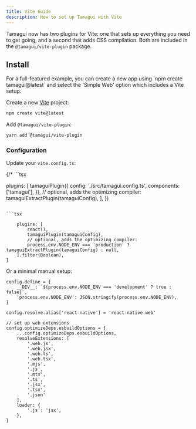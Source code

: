 ```yaml
---
title: Vite Guide
description: How to set up Tamagui with Vite
---
```


Tamagui now has two plugins for Vite: one that sets up everything you need to get going, and a second that adds CSS compilation. Both are included in the `@tamagui/vite-plugin` package.

## Install

<Notice>
For a full-featured example, you can create a new app using `npm create tamagui@latest` and select the 'Simple Web' option which includes a Vite setup.
</Notice>

Create a new [Vite](https://vitejs.dev/guide/#scaffolding-your-first-vite-project) project:

```bash
npm create vite@latest
```

Add `@tamagui/vite-plugin`:

```bash
yarn add @tamagui/vite-plugin
```

### Configuration

Update your `vite.config.ts`:

{/* ```tsx

plugins: [
    tamaguiPlugin({
    config: './src/tamagui.config.ts',
    components: ['tamagui'],
    }),
    // optional, adds the optimizing compiler:
    tamaguiExtractPlugin(tamaguiConfig),
],
})
``` */}

```tsx

    plugins: [
        react(),
        tamaguiPlugin(tamaguiConfig),
        // optional, adds the optimizing compiler:
        process.env.NODE_ENV === 'production' ? tamaguiExtractPlugin(tamaguiConfig) : null,
    ].filter(Boolean),
}
```

Or a minimal manual setup:

```tsx showFull
config.define = {
    __DEV__: `${process.env.NODE_ENV === 'development' ? true : false}`,
    'process.env.NODE_ENV': JSON.stringify(process.env.NODE_ENV),
}

config.resolve.alias['react-native'] = 'react-native-web'

// set up web extensions
config.optimizeDeps.esbuildOptions = {
    ...config.optimizeDeps.esbuildOptions,
    resolveExtensions: [
        '.web.js',
        '.web.jsx',
        '.web.ts',
        '.web.tsx',
        '.mjs',
        '.js',
        '.mts',
        '.ts',
        '.jsx',
        '.tsx',
        '.json'
    ],
    loader: {
        '.js': 'jsx',
    },
}
```
